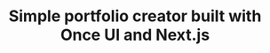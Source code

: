 ---
title: "Simple portfolio creator built with Once UI and Next.js"
publishedAt: "2024-04-08"
images:
  - "/images/gallery/01.jpg"
---